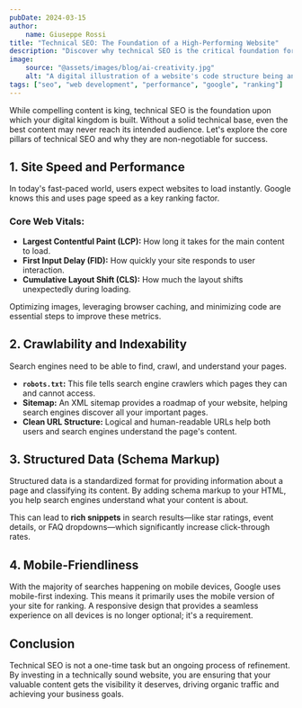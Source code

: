 ```yaml
---
pubDate: 2024-03-15
author:
    name: Giuseppe Rossi
title: "Technical SEO: The Foundation of a High-Performing Website"
description: "Discover why technical SEO is the critical foundation for your online visibility. From site speed to structured data, learn the essentials for ranking higher."
image:
    source: "@assets/images/blog/ai-creativity.jpg"
    alt: "A digital illustration of a website's code structure being analyzed for SEO."
tags: ["seo", "web development", "performance", "google", "ranking"]
---
```


While compelling content is king, technical SEO is the foundation upon which your digital kingdom is built. Without a solid technical base, even the best content may never reach its intended audience. Let's explore the core pillars of technical SEO and why they are non-negotiable for success.

## 1. Site Speed and Performance

In today's fast-paced world, users expect websites to load instantly. Google knows this and uses page speed as a key ranking factor.

### Core Web Vitals:
-   **Largest Contentful Paint (LCP):** How long it takes for the main content to load.
-   **First Input Delay (FID):** How quickly your site responds to user interaction.
-   **Cumulative Layout Shift (CLS):** How much the layout shifts unexpectedly during loading.

Optimizing images, leveraging browser caching, and minimizing code are essential steps to improve these metrics.

## 2. Crawlability and Indexability

Search engines need to be able to find, crawl, and understand your pages.

-   **`robots.txt`:** This file tells search engine crawlers which pages they can and cannot access.
-   **Sitemap:** An XML sitemap provides a roadmap of your website, helping search engines discover all your important pages.
-   **Clean URL Structure:** Logical and human-readable URLs help both users and search engines understand the page's content.

## 3. Structured Data (Schema Markup)

Structured data is a standardized format for providing information about a page and classifying its content. By adding schema markup to your HTML, you help search engines understand what your content is about.

This can lead to **rich snippets** in search results—like star ratings, event details, or FAQ dropdowns—which significantly increase click-through rates.

## 4. Mobile-Friendliness

With the majority of searches happening on mobile devices, Google uses mobile-first indexing. This means it primarily uses the mobile version of your site for ranking. A responsive design that provides a seamless experience on all devices is no longer optional; it's a requirement.

## Conclusion

Technical SEO is not a one-time task but an ongoing process of refinement. By investing in a technically sound website, you are ensuring that your valuable content gets the visibility it deserves, driving organic traffic and achieving your business goals.
